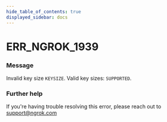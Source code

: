 ```yaml
---
hide_table_of_contents: true
displayed_sidebar: docs
---
```



# ERR_NGROK_1939

### Message

Invalid key size `KEYSIZE`. Valid key sizes: `SUPPORTED`.

<ErrorDetails error="err_ngrok_1939" />

### Further help

If you're having trouble resolving this error, please reach out to [support@ngrok.com](mailto:support@ngrok.com?subject=Help%20with%20ERR_NGROK_1939)
